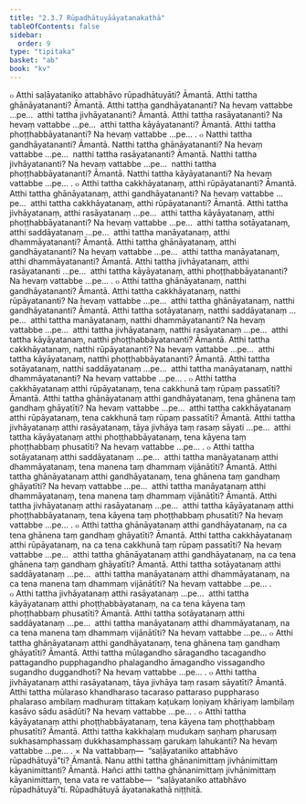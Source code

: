 ```yaml
---
title: "2.3.7 Rūpadhātuyāāyatanakathā"
tableOfContents: false
sidebar:
  order: 9
type: "tipitaka"
basket: "ab"
book: "kv"
---
```



<DynamicBreadcrumb />

<Division number="519" book="kv" bookNo="32" page="278">

<Paragraph number="1765" book="kv">
๐ Atthi saḷāyataniko attabhāvo rūpadhātuyāti? Āmantā. Atthi tattha ghānāyatananti? Āmantā. Atthi tattha gandhāyatananti? Na hevaṃ vattabbe …pe…  atthi tattha jivhāyatananti? Āmantā. Atthi tattha rasāyatananti? Na hevaṃ vattabbe …pe…  atthi tattha kāyāyatananti? Āmantā. Atthi tattha phoṭṭhabbāyatananti? Na hevaṃ vattabbe …pe… .
</Paragraph>

<Paragraph number="1766" book="kv">
๐ Natthi tattha gandhāyatananti? Āmantā. Natthi tattha ghānāyatananti? Na hevaṃ vattabbe …pe…  natthi tattha rasāyatananti? Āmantā. Natthi tattha jivhāyatananti? Na hevaṃ vattabbe …pe…  natthi tattha phoṭṭhabbāyatananti? Āmantā. Natthi tattha kāyāyatananti? Na hevaṃ vattabbe …pe… .
</Paragraph>

</Division>
<Division number="520" book="kv" bookNo="32" page="278">

<Paragraph number="1767" book="kv">
๐ Atthi tattha cakkhāyatanaṃ, atthi rūpāyatananti? Āmantā. Atthi tattha ghānāyatanaṃ, atthi gandhāyatananti? Na hevaṃ vattabbe …pe…  atthi tattha cakkhāyatanaṃ, atthi rūpāyatananti? Āmantā. Atthi tattha jivhāyatanaṃ, atthi rasāyatanaṃ …pe…  atthi tattha kāyāyatanaṃ, atthi phoṭṭhabbāyatananti? Na hevaṃ vattabbe …pe…  atthi tattha sotāyatanaṃ, atthi saddāyatanaṃ …pe…  atthi tattha manāyatanaṃ, atthi dhammāyatananti? Āmantā. Atthi tattha ghānāyatanaṃ, atthi gandhāyatananti? Na hevaṃ vattabbe …pe…  atthi tattha manāyatanaṃ, atthi dhammāyatananti? Āmantā. Atthi tattha jivhāyatanaṃ, atthi rasāyatananti …pe…  atthi tattha kāyāyatanaṃ, atthi phoṭṭhabbāyatananti? Na hevaṃ vattabbe …pe… .
</Paragraph>

<Paragraph number="1768" book="kv">
๐ Atthi tattha ghānāyatanaṃ, natthi gandhāyatananti? Āmantā. Atthi tattha cakkhāyatanaṃ, natthi rūpāyatananti? Na hevaṃ vattabbe …pe…  atthi tattha ghānāyatanaṃ, natthi gandhāyatananti? Āmantā. Atthi tattha sotāyatanaṃ, natthi saddāyatanaṃ …pe…  atthi tattha manāyatanaṃ, natthi dhammāyatananti? Na hevaṃ vattabbe …pe…  atthi tattha jivhāyatanaṃ, natthi rasāyatanaṃ …pe…  atthi tattha kāyāyatanaṃ, natthi phoṭṭhabbāyatananti? Āmantā. Atthi tattha cakkhāyatanaṃ, natthi rūpāyatananti? Na hevaṃ vattabbe …pe…  atthi tattha kāyāyatanaṃ, natthi phoṭṭhabbāyatananti? Āmantā. Atthi tattha sotāyatanaṃ, natthi saddāyatanaṃ …pe…  atthi tattha manāyatanaṃ, natthi dhammāyatananti? Na hevaṃ vattabbe …pe… .
</Paragraph>

</Division>
<Division number="521" book="kv" bookNo="32" page="279">

<Paragraph number="1769" book="kv">
๐ Atthi tattha cakkhāyatanaṃ atthi rūpāyatanaṃ, tena cakkhunā taṃ rūpaṃ passatīti? Āmantā. Atthi tattha ghānāyatanaṃ atthi gandhāyatanaṃ, tena ghānena taṃ gandhaṃ ghāyatīti? Na hevaṃ vattabbe …pe…  atthi tattha cakkhāyatanaṃ atthi rūpāyatanaṃ, tena cakkhunā taṃ rūpaṃ passatīti? Āmantā. Atthi tattha jivhāyatanaṃ atthi rasāyatanaṃ, tāya jivhāya taṃ rasaṃ sāyati …pe…  atthi tattha kāyāyatanaṃ atthi phoṭṭhabbāyatanaṃ, tena kāyena taṃ phoṭṭhabbaṃ phusatīti? Na hevaṃ vattabbe …pe… .
</Paragraph>

<Paragraph number="1770" book="kv">
๐ Atthi tattha sotāyatanaṃ atthi saddāyatanaṃ …pe…  atthi tattha manāyatanaṃ atthi dhammāyatanaṃ, tena manena taṃ dhammaṃ vijānātīti? Āmantā. Atthi tattha ghānāyatanaṃ atthi gandhāyatanaṃ, tena ghānena taṃ gandhaṃ ghāyatīti? Na hevaṃ vattabbe …pe…  atthi tattha manāyatanaṃ atthi dhammāyatanaṃ, tena manena taṃ dhammaṃ vijānātīti? Āmantā. Atthi tattha jivhāyatanaṃ atthi rasāyatanaṃ …pe…  atthi tattha kāyāyatanaṃ atthi phoṭṭhabbāyatanaṃ, tena kāyena taṃ phoṭṭhabbaṃ phusatīti? Na hevaṃ vattabbe …pe… .
</Paragraph>

<Paragraph number="1771" book="kv">
๐ Atthi tattha ghānāyatanaṃ atthi gandhāyatanaṃ, na ca tena ghānena taṃ gandhaṃ ghāyatīti? Āmantā. Atthi tattha cakkhāyatanaṃ atthi rūpāyatanaṃ, na ca tena cakkhunā taṃ rūpaṃ passatīti? Na hevaṃ vattabbe …pe…  atthi tattha ghānāyatanaṃ atthi gandhāyatanaṃ, na ca tena ghānena taṃ gandhaṃ ghāyatīti? Āmantā. Atthi tattha sotāyatanaṃ atthi saddāyatanaṃ …pe…  atthi tattha manāyatanaṃ atthi dhammāyatanaṃ, na ca tena manena taṃ dhammaṃ vijānātīti? Na hevaṃ vattabbe …pe… .
</Paragraph>

<Paragraph number="1772" book="kv">
๐ Atthi tattha jivhāyatanaṃ atthi rasāyatanaṃ …pe…  atthi tattha kāyāyatanaṃ atthi phoṭṭhabbāyatanaṃ, na ca tena kāyena taṃ phoṭṭhabbaṃ phusatīti? Āmantā. Atthi tattha sotāyatanaṃ atthi saddāyatanaṃ …pe…  atthi tattha manāyatanaṃ atthi dhammāyatanaṃ, na ca tena manena taṃ dhammaṃ vijānātīti? Na hevaṃ vattabbe …pe…
</Paragraph>

</Division>
<Division number="522" book="kv" bookNo="32" page="280">

<Paragraph number="1773" book="kv">
๐ Atthi tattha ghānāyatanaṃ atthi gandhāyatanaṃ, tena ghānena taṃ gandhaṃ ghāyatīti? Āmantā. Atthi tattha mūlagandho sāragandho tacagandho pattagandho pupphagandho phalagandho āmagandho vissagandho sugandho duggandhoti? Na hevaṃ vattabbe …pe… .
</Paragraph>

<Paragraph number="1774" book="kv">
๐ Atthi tattha jivhāyatanaṃ atthi rasāyatanaṃ, tāya jivhāya taṃ rasaṃ sāyatīti? Āmantā. Atthi tattha mūlaraso khandharaso tacaraso pattaraso puppharaso phalaraso ambilaṃ madhuraṃ tittakaṃ kaṭukaṃ loṇiyaṃ khāriyaṃ lambilaṃ kasāvo sādu asādūti? Na hevaṃ vattabbe …pe… .
</Paragraph>

<Paragraph number="1775" book="kv">
๐ Atthi tattha kāyāyatanaṃ atthi phoṭṭhabbāyatanaṃ, tena kāyena taṃ phoṭṭhabbaṃ phusatīti? Āmantā. Atthi tattha kakkhaḷaṃ mudukaṃ saṇhaṃ pharusaṃ sukhasamphassaṃ dukkhasamphassaṃ garukaṃ lahukanti? Na hevaṃ vattabbe …pe… .
</Paragraph>

</Division>
<Division number="523" book="kv" bookNo="32" page="280">

<Paragraph number="1776" book="kv">
× Na vattabbaṃ—  “saḷāyataniko attabhāvo rūpadhātuyā”ti? Āmantā. Nanu atthi tattha ghānanimittaṃ jivhānimittaṃ kāyanimittanti? Āmantā. Hañci atthi tattha ghānanimittaṃ jivhānimittaṃ kāyanimittaṃ, tena vata re vattabbe—  “saḷāyataniko attabhāvo rūpadhātuyā”ti.

</Paragraph>
</Division>

<Paragraph number="1777" type="center" book="kv">
Rūpadhātuyā āyatanakathā niṭṭhitā.
</Paragraph>